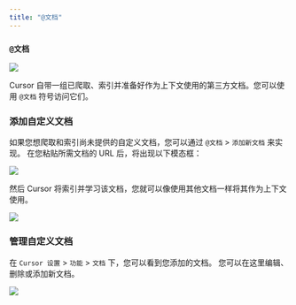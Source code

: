 ```yaml
---
title: "@文档"
---
```


### `@文档`

<Frame>
<img src="/images/context/@docs.png"/>
</Frame>

Cursor 自带一组已爬取、索引并准备好作为上下文使用的第三方文档。您可以使用 `@文档` 符号访问它们。

### 添加自定义文档

如果您想爬取和索引尚未提供的自定义文档，您可以通过 `@文档` > `添加新文档` 来实现。
在您粘贴所需文档的 URL 后，将出现以下模态框：

<Frame>
<img src="/images/context/@docs-add.png"/>
</Frame>

然后 Cursor 将索引并学习该文档，您就可以像使用其他文档一样将其作为上下文使用。

<Frame>
<img src="/images/context/@docs-learning.png"/>
</Frame>

### 管理自定义文档

在 `Cursor 设置` > `功能` > `文档` 下，您可以看到您添加的文档。
您可以在这里编辑、删除或添加新文档。

<Frame>
<img src="/images/context/@docs-manage.png"/>
</Frame>

